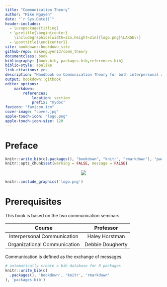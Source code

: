 ```yaml
---
title: "Communication Theory"
author: "Mike Nguyen"
date: "`r Sys.Date()`"
header-includes:
  - \usepackage{titling}
  - \pretitle{\begin{center}
    \includegraphics[width=2in,height=2in]{logo.png}\LARGE\\}
  - \posttitle{\end{center}}
site: bookdown::bookdown_site
github-repo: mikenguyen13/comm_theory
documentclass: book
bibliography: [book.bib, packages.bib,references.bib]
biblio-style: apalike
link-citations: yes
description: "Handbook on Communication Theory for both interpersonal and interorganizational communications"
output: bookdown::gitbook
editor_options:
    markdown:
        references:
            location: section
            prefix: "mydoc"
favicon: "favicon.ico"
cover-image: "cover.jpg"
apple-touch-icon: "logo.png"
apple-touch-icon-size: 120
---
```


# Preface {#preface .unnumbered}

```r
knitr::write_bib(c(.packages(), "bookdown", "knitr", "rmarkdown"), "packages.bib")
knitr::opts_chunk$set(warning = FALSE, message = FALSE) 
```

<div style = "text-align: center">

![](cover.jpg)

</div>

```r
knitr::include_graphics('logo.png')
```


# Prerequisites

This book is based on the two communication seminars

|            Course            |    Professor     |
|:----------------------------:|:----------------:|
| Interpersonal Communication  |  Haley Horstman  |
| Organizational Communication | Debbie Dougherty |

Communication is defined as the exchange of messages.


```r
# automatically create a bib database for R packages
knitr::write_bib(c(
  .packages(), 'bookdown', 'knitr', 'rmarkdown'
), 'packages.bib')
```
